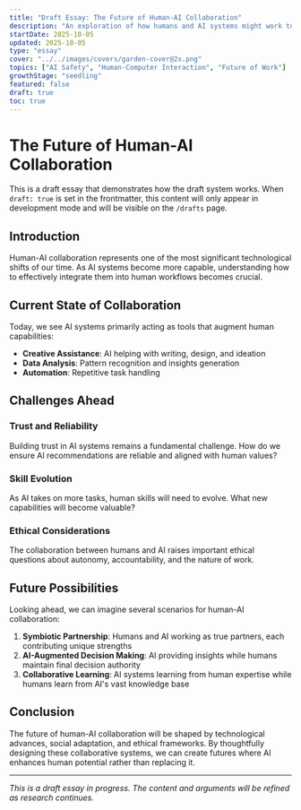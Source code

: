 ```yaml
---
title: "Draft Essay: The Future of Human-AI Collaboration"
description: "An exploration of how humans and AI systems might work together in the coming decades"
startDate: 2025-10-05
updated: 2025-10-05
type: "essay"
cover: "../../images/covers/garden-cover@2x.png"
topics: ["AI Safety", "Human-Computer Interaction", "Future of Work"]
growthStage: "seedling"
featured: false
draft: true
toc: true
---
```


# The Future of Human-AI Collaboration

This is a draft essay that demonstrates how the draft system works. When `draft: true` is set in the frontmatter, this content will only appear in development mode and will be visible on the `/drafts` page.

## Introduction

Human-AI collaboration represents one of the most significant technological shifts of our time. As AI systems become more capable, understanding how to effectively integrate them into human workflows becomes crucial.

## Current State of Collaboration

Today, we see AI systems primarily acting as tools that augment human capabilities:

- **Creative Assistance**: AI helping with writing, design, and ideation
- **Data Analysis**: Pattern recognition and insights generation
- **Automation**: Repetitive task handling

## Challenges Ahead

### Trust and Reliability
Building trust in AI systems remains a fundamental challenge. How do we ensure AI recommendations are reliable and aligned with human values?

### Skill Evolution
As AI takes on more tasks, human skills will need to evolve. What new capabilities will become valuable?

### Ethical Considerations
The collaboration between humans and AI raises important ethical questions about autonomy, accountability, and the nature of work.

## Future Possibilities

Looking ahead, we can imagine several scenarios for human-AI collaboration:

1. **Symbiotic Partnership**: Humans and AI working as true partners, each contributing unique strengths
2. **AI-Augmented Decision Making**: AI providing insights while humans maintain final decision authority
3. **Collaborative Learning**: AI systems learning from human expertise while humans learn from AI's vast knowledge base

## Conclusion

The future of human-AI collaboration will be shaped by technological advances, social adaptation, and ethical frameworks. By thoughtfully designing these collaborative systems, we can create futures where AI enhances human potential rather than replacing it.

---

*This is a draft essay in progress. The content and arguments will be refined as research continues.*